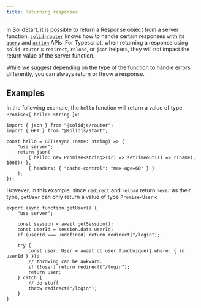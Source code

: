 ```yaml
---
title: Returning responses
---
```


In SolidStart, it is possible to return a Response object from a server function. [`solid-router`](/solid-router) knows how to handle certain responses with its [`query`](/solid-router/reference/data-apis/query) and [`action`](/solid-router/reference/data-apis/action) APIs. For Typescript, when returning a response using `solid-router`'s `redirect`, `reload`, or `json` helpers, they will not impact the return value of the server function.

While we suggest depending on the type of the function to handle errors differently, you can always return or throw a response.

## Examples

In the following example, the `hello` function will return a value of type `Promise<{ hello: string }>`:

```tsx
import { json } from "@solidjs/router";
import { GET } from "@solidjs/start";

const hello = GET(async (name: string) => {
	"use server";
	return json(
		{ hello: new Promise<string>((r) => setTimeout(() => r(name), 1000)) },
		{ headers: { "cache-control": "max-age=60" } }
	);
});
```

However, in this example, since `redirect` and `reload` return `never` as their type, `getUser` can only return a value of type `Promise<User>`:

```tsx { 4, 10, 14}
export async function getUser() {
	"use server";

	const session = await getSession();
	const userId = session.data.userId;
	if (userId === undefined) return redirect("/login");

	try {
		const user: User = await db.user.findUnique({ where: { id: userId } });
		// throwing can be awkward.
		if (!user) return redirect("/login");
		return user;
	} catch {
		// do stuff
		throw redirect("/login");
	}
}
```
